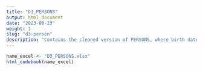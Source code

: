 ```yaml
---
title: "D3_PERSONS"
output: html_document
date: "2023-08-23"
weight: 1
slug: "d3-person"
description: "Contains the cleaned version of PERSONS, where birth date and death date are reconstituted as dates"
---
```


```r
name_excel <- "D3_PERSONS.xlsx"
html_codebook(name_excel)
```
